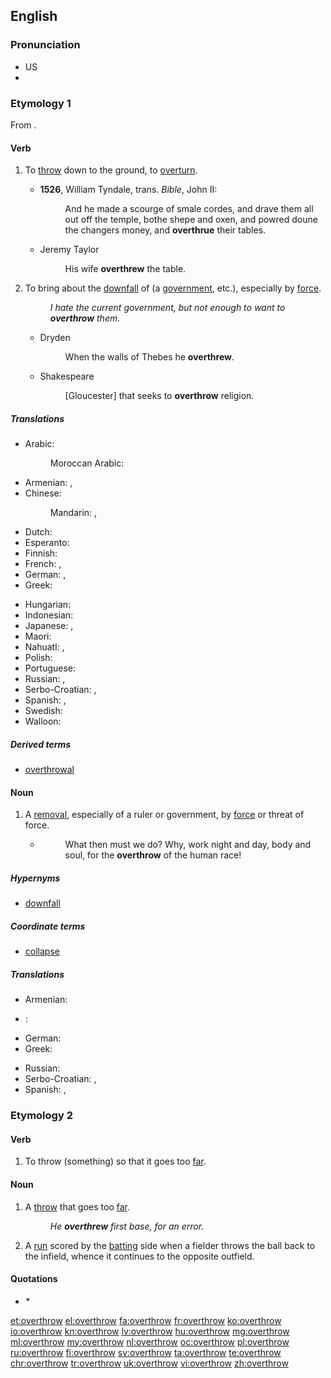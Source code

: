 ==English==

===Pronunciation===
* US {{IPA|/ovəɻˈθɻɔʊ/}}
* {{audio|en-us-overthrow.ogg|Audio (US)}}

===Etymology 1===
From {{prefix|over|throw}}.

====Verb====
{{en-verb|overthrows|overthrowing|overthrew|overthrown}}

# {{context|transitive|now|_|rare|lang=en}} To [[throw]] down to the ground, to [[overturn]].
#* '''1526''', William Tyndale, trans. ''Bible'', John II:
#*: And he made a scourge of smale cordes, and drave them all out off the temple, bothe shepe and oxen, and powred doune the changers money, and '''overthrue''' their tables.
#* Jeremy Taylor
#*: His wife '''overthrew''' the table.
# {{context|transitive|lang=en}} To bring about the [[downfall]] of (a [[government]], etc.), especially by [[force]].
#: ''I hate the current government, but not enough to want to '''overthrow''' them.''
#* Dryden
#*: When the walls of Thebes he '''overthrew'''.
#* Shakespeare
#*: [Gloucester] that seeks to '''overthrow''' religion.

=====Translations=====
{{trans-top|bring about downfall}}
* Arabic: {{t-|ar|أطاح|tr='aTaaHa}}
*: Moroccan Arabic: {{tø|ary|طيّح|tr=ṭayyaḥ}}
* Armenian: {{t-|hy|տապալել|tr=tapalel}}, {{t+|hy|կործանել|tr=korçanel}}
* Chinese:
*: Mandarin: {{t|cmn|推翻|tr=tuīfān|sc=Hani}}, {{t|cmn|打翻|tr=dǎfān|sc=Hani}}
* Dutch: {{t+|nl|omverwerpen}}
* Esperanto: {{t-|eo|faligi}}
* Finnish: {{t+|fi|kaataa}}
* French: {{t+|fr|renverser}}, {{t+|fr|déposer}}
* German: {{t+|de|stürzen}}, {{t-|de|umstürzen}}
* Greek: {{t+|el|ανατρέπω|tr=anatrépo|sc=Grek}}
{{trans-mid}}
* Hungarian: {{t+|hu|megdönt}}
* Indonesian: {{t+|id|kudeta}}
* Japanese: {{t-|ja|滅ぼす|tr=ほろぼす, horobosu}}, {{t+|ja|転覆|tr=てんぷくする, tenpuku-suru|alt=転覆する}}
* Maori: {{t|mi|taupoki}}
* Nahuatl: {{t-|nah|tepeua}}, {{t-|nah|tequiua}}
* Polish: {{t+|pl|obalać}}
* Portuguese: {{t+|pt|derrocar}}
* Russian: {{t+|ru|свергать|tr=svergát'}} {{impf}}, {{t+|ru|свергнуть|tr=svérgnut'}} {{pf.}}
* Serbo-Croatian: {{t-|sh|svrgnuti}}, {{t-|sh|srušiti}}
* Spanish: {{t+|es|derrocar}}, {{t|es|derribar}}
* Swedish: {{t+|sv|störta}}
* Walloon: {{t|wa|stårer}}
{{trans-bottom}}

=====Derived terms=====
* [[overthrowal]]

====Noun====
{{en-noun}}

# A [[removal]], especially of a ruler or government, by [[force]] or threat of force.
#* {{RQ:Orwell Animal Farm|1}}
#*: What then must we do? Why, work night and day, body and soul, for the '''overthrow''' of the human race!

=====Hypernyms=====
* {{sense|removal by force}} [[downfall]]

=====Coordinate terms=====
* {{sense|removal by force}} [[collapse]]

=====Translations=====
{{trans-top|removal by force or threat of force}}
* Armenian: {{t-|hy|տապալում|tr=tapalum}}
* {{ttbc|nl}}: {{t+|nl|ondergang|m}}
* German: {{t|de|Umsturz|m}}
* Greek: {{t+|el|ανατροπή|f|tr=anatropí|sc=Grek}}
{{trans-mid}}
* Russian: {{t+|ru|свержение|n|sc=Cyrl|tr=sveržénije}}
* Serbo-Croatian: {{t-|sh|svrgnuće}}, {{t-|sh|prevrat}}
* Spanish: {{t|es|derrocamiento|m}}, {{t|es|deposición|f}}
{{trans-bottom}}

===Etymology 2===
{{prefix|over|throw}}

====Verb====
{{en-verb|overthrows|overthrowing|overthrew|overthrown}}

# {{context|transitive|intransitive|lang=en}} To throw (something) so that it goes too [[far]].

====Noun====
{{en-noun}}

# {{context|sports|lang=en}} A [[throw]] that goes too [[far]].
#: ''He '''overthrew''' first base, for an error.''
# {{context|cricket|lang=en}} A [[run]] scored by the [[batting]] side when a fielder throws the ball back to the infield, whence it continues to the opposite outfield.

====Quotations====
* ''* {{seeCites}}''

[[et:overthrow]]
[[el:overthrow]]
[[fa:overthrow]]
[[fr:overthrow]]
[[ko:overthrow]]
[[io:overthrow]]
[[kn:overthrow]]
[[lv:overthrow]]
[[hu:overthrow]]
[[mg:overthrow]]
[[ml:overthrow]]
[[my:overthrow]]
[[nl:overthrow]]
[[oc:overthrow]]
[[pl:overthrow]]
[[ru:overthrow]]
[[fi:overthrow]]
[[sv:overthrow]]
[[ta:overthrow]]
[[te:overthrow]]
[[chr:overthrow]]
[[tr:overthrow]]
[[uk:overthrow]]
[[vi:overthrow]]
[[zh:overthrow]]